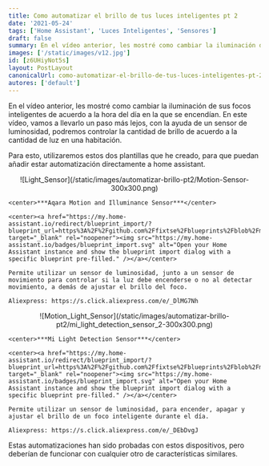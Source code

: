 ```yaml
---
title: Como automatizar el brillo de tus luces inteligentes pt 2
date: '2021-05-24'
tags: ['Home Assistant', 'Luces Inteligentes', 'Sensores']
draft: false
summary: En el vídeo anterior, les mostré como cambiar la iluminación de sus focos inteligentes de acuerdo a la hora del día en la que se encendían. En este vídeo, vamos a llevarlo un paso más lejos, con la ayuda de un sensor de luminosidad, podremos controlar la cantidad de brillo de acuerdo a la cantidad de luz en una habitación.
images: ['/static/images/v12.jpg']
id: [z6UHiyNot5s]
layout: PostLayout
canonicalUrl: como-automatizar-el-brillo-de-tus-luces-inteligentes-pt-2
autores: ['default']
---
```


En el vídeo anterior, les mostré como cambiar la iluminación de sus focos inteligentes de acuerdo a la hora del día en la que se encendían. En este vídeo, vamos a llevarlo un paso más lejos, con la ayuda de un sensor de luminosidad, podremos controlar la cantidad de brillo de acuerdo a la cantidad de luz en una habitación.

Para esto, utilizaremos estos dos plantillas que he creado, para que puedan añadir estar automatización directamente a home assistant.

<div className="flex flex-wrap -mx-2 overflow-hidden xl:-mx-2">
  <div className="my-1 px-2 w-full overflow-hidden xl:my-1 xl:px-2 xl:w-1/2">
    <center>![Light_Sensor](/static/images/automatizar-brillo-pt2/Motion-Sensor-300x300.png)</center>
    
    <center>***Aqara Motion and Illuminance Sensor***</center>

    <center><a href="https://my.home-assistant.io/redirect/blueprint_import/?blueprint_url=https%3A%2F%2Fgithub.com%2Ffixtse%2Fblueprints%2Fblob%2Fmain%2Flight_motion_brightness.yaml" target="_blank" rel="noopener"><img src="https://my.home-assistant.io/badges/blueprint_import.svg" alt="Open your Home Assistant instance and show the blueprint import dialog with a specific blueprint pre-filled." /></a></center>

    Permite utilizar un sensor de luminosidad, junto a un sensor de movimiento para controlar si la luz debe encenderse o no al detectar movimiento, a demás de ajustar el brillo del foco.

    Aliexpress: https://s.click.aliexpress.com/e/_DlMG7Nh

  </div>
  <div className="my-1 px-2 w-full overflow-hidden xl:my-1 xl:px-2 xl:w-1/2">
    <center>![Motion_Light_Sensor](/static/images/automatizar-brillo-pt2/mi_light_detection_sensor_2-300x300.png)</center>
    
    <center>***Mi Light Detection Sensor***</center>

    <center><a href="https://my.home-assistant.io/redirect/blueprint_import/?blueprint_url=https%3A%2F%2Fgithub.com%2Ffixtse%2Fblueprints%2Fblob%2Fmain%2Flight_brightness_sensor_automation.yaml" target="_blank" rel="noopener"><img src="https://my.home-assistant.io/badges/blueprint_import.svg" alt="Open your Home Assistant instance and show the blueprint import dialog with a specific blueprint pre-filled." /></a></center>

    Permite utilizar un sensor de luminosidad, para encender, apagar y ajustar el brillo de un foco inteligente durante el día.

    Aliexpress: https://s.click.aliexpress.com/e/_DEbDvgJ

  </div>
</div>

Estas automatizaciones han sido probadas con estos dispositivos, pero deberían de funcionar con cualquier otro de características similares.
